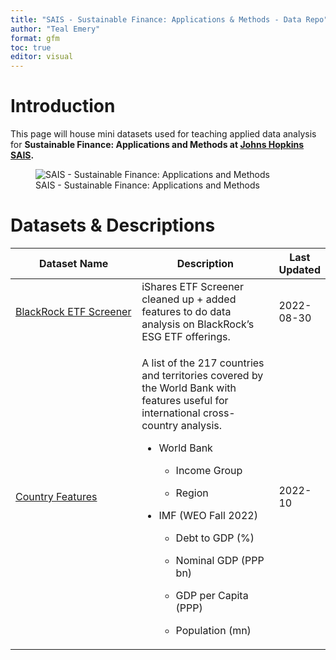 ```yaml
---
title: "SAIS - Sustainable Finance: Applications & Methods - Data Repo"
author: "Teal Emery"
format: gfm
toc: true
editor: visual
---
```


# Introduction

This page will house mini datasets used for teaching applied data analysis for **Sustainable Finance: Applications and Methods at [Johns Hopkins SAIS](https://sais.jhu.edu/).**

![SAIS - Sustainable Finance: Applications and Methods](images/SAIS%20Course%20-%20Cover%20Art.png){fig-align="center"}

# Datasets & Descriptions

+--------------------------------------------------------------------------------------------------------------------------------+--------------------------------------------------------------------------------------------------------------------------------------+-----------------------+
| Dataset Name                                                                                                                   | Description                                                                                                                          | Last Updated          |
+================================================================================================================================+======================================================================================================================================+=======================+
| [BlackRock ETF Screener](https://github.com/t-emery/sais-susfin_data/blob/main/datasets/blackrock_etf_screener_2022-08-30.csv) | iShares ETF Screener cleaned up + added features to do data analysis on BlackRock's ESG ETF offerings.                               | 2022-08-30            |
+--------------------------------------------------------------------------------------------------------------------------------+--------------------------------------------------------------------------------------------------------------------------------------+-----------------------+
| [Country Features](https://github.com/t-emery/sais-susfin_data/blob/main/datasets/country_features_2022-10.csv)                | A list of the 217 countries and territories covered by the World Bank with features useful for international cross-country analysis. | 2022-10               |
|                                                                                                                                |                                                                                                                                      |                       |
|                                                                                                                                | -   World Bank                                                                                                                       |                       |
|                                                                                                                                |                                                                                                                                      |                       |
|                                                                                                                                |     -   Income Group                                                                                                                 |                       |
|                                                                                                                                |                                                                                                                                      |                       |
|                                                                                                                                |     -   Region                                                                                                                       |                       |
|                                                                                                                                |                                                                                                                                      |                       |
|                                                                                                                                | -   IMF (WEO Fall 2022)                                                                                                              |                       |
|                                                                                                                                |                                                                                                                                      |                       |
|                                                                                                                                |     -   Debt to GDP (%)                                                                                                              |                       |
|                                                                                                                                |                                                                                                                                      |                       |
|                                                                                                                                |     -   Nominal GDP (PPP bn)                                                                                                         |                       |
|                                                                                                                                |                                                                                                                                      |                       |
|                                                                                                                                |     -   GDP per Capita (PPP)                                                                                                         |                       |
|                                                                                                                                |                                                                                                                                      |                       |
|                                                                                                                                |     -   Population (mn)                                                                                                              |                       |
+--------------------------------------------------------------------------------------------------------------------------------+--------------------------------------------------------------------------------------------------------------------------------------+-----------------------+
